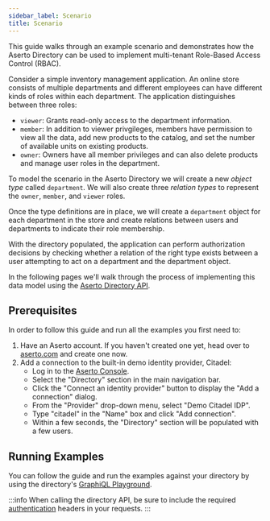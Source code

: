 ```yaml
---
sidebar_label: Scenario
title: Scenario
---
```


This guide walks through an example scenario and demonstrates how the Aserto Directory can be used to implement
multi-tenant Role-Based Access Control (RBAC).

Consider a simple inventory management application. An online store consists of multiple departments and different
employees can have different kinds of roles within each department. The application distinguishes between three
roles:

* `viewer`: Grants read-only access to the department information.
* `member`: In addition to viewer privgileges, members have permission to view all the data, add new products to the
catalog, and set the number of available units on existing products.
* `owner`: Owners have all member privileges and can also delete products and manage user roles in the department.

To model the scenario in the Aserto Directory we will create a new _object type_ called `department`. We will also
create three _relation types_ to represent the `owner`, `member`, and `viewer` roles.

Once the type definitions are in place, we will create a `department` object for each department in the store
and create relations between users and departments to indicate their role membership.


With the directory populated, the application can perform authorization decisions by checking whether a relation
of the right type exists between a user attempting to act on a department and the department object.

In the following pages we'll walk through the process of implementing this data model using the
[Aserto Directory API](/docs/directory-api-reference/overview).


## Prerequisites

In order to follow this guide and run all the examples you first need to:

1. Have an Aserto account. If you haven't created one yet, head over to [aserto.com](https://www.aserto.com/) and
   create one now.
1. Add a connection to the built-in demo identity provider, Citadel:
    * Log in to the [Aserto Console](https://console.aserto.com/).
    * Select the "Directory" section in the main navigation bar.
    * Click the "Connect an identity provider" button to display the "Add a connection" dialog.
    * From the "Provider" drop-down menu, select "Demo Citadel IDP".
    * Type "citadel" in the "Name" box and click "Add connection".
    * Within a few seconds, the "Directory" section will be populated with a few users.


## Running Examples

You can follow the guide and run the examples against your directory by using the directory's
[GraphiQL Playground](https://directory.prod.aserto.com/graph).

:::info
When calling the directory API, be sure to include the required
[authentication](/docs/directory-api-reference/overview#authentication) headers in your requests.
:::

